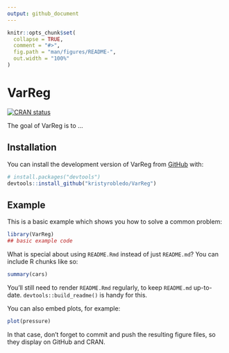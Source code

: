 ```yaml
---
output: github_document
---
```


<!-- README.md is generated from README.Rmd. Please edit that file -->

```r
knitr::opts_chunk$set(
  collapse = TRUE,
  comment = "#>",
  fig.path = "man/figures/README-",
  out.width = "100%"
)
```

# VarReg

<!-- badges: start -->
[![CRAN status](https://www.r-pkg.org/badges/version/VarReg)](https://CRAN.R-project.org/package=VarReg)
<!-- badges: end -->

The goal of VarReg is to ...

## Installation

You can install the development version of VarReg from [GitHub](https://github.com/) with:

``` r
# install.packages("devtools")
devtools::install_github("kristyrobledo/VarReg")
```

## Example

This is a basic example which shows you how to solve a common problem:

```r
library(VarReg)
## basic example code
```

What is special about using `README.Rmd` instead of just `README.md`? You can include R chunks like so:

```r
summary(cars)
```

You'll still need to render `README.Rmd` regularly, to keep `README.md` up-to-date. `devtools::build_readme()` is handy for this.

You can also embed plots, for example:

```r
plot(pressure)
```

In that case, don't forget to commit and push the resulting figure files, so they display on GitHub and CRAN.
